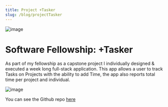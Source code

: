 ```yaml
---
title: Project +Tasker
slug: /blog/projectTasker
---
```


![image](/images/tasker_tiles.png)

# Software Fellowship: +Tasker
As part of my fellowship as a capstone project I individually designed & executed a week long full-stack application. This app allows a user to track Tasks on Projects with the ability to add Time, the app also reports total time per project and individual. 

![image](/images/tasker_task.jpg)

You can see the Github repo [here](https://github.com/jrandersen/tasker)